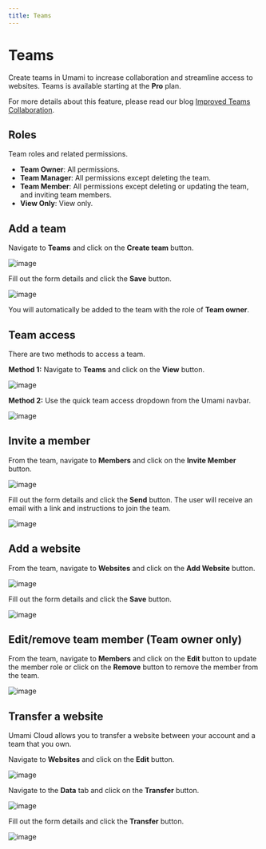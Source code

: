 ```yaml
---
title: Teams
---
```


# Teams

Create teams in Umami to increase collaboration and streamline access to websites. Teams is available starting at the **Pro** plan.

For more details about this feature, please read our blog [Improved Teams Collaboration](https://umami.is/blog/improved-teams-collaboration).

## Roles

Team roles and related permissions.

- **Team Owner**: All permissions.
- **Team Manager**: All permissions except deleting the team.
- **Team Member**: All permissions except deleting or updating the team, and inviting team members.
- **View Only**: View only.

## Add a team

Navigate to **Teams** and click on the **Create team** button.

![image](/images/cloud/team-add.png)

Fill out the form details and click the **Save** button.

![image](/images/cloud/team-add-form.png)

You will automatically be added to the team with the role of **Team owner**.

## Team access

There are two methods to access a team.

**Method 1:** Navigate to **Teams** and click on the **View** button.

![image](/images/cloud/team-view.png)

**Method 2:** Use the quick team access dropdown from the Umami navbar.

![image](/images/cloud/team-quick-access.png)

## Invite a member

From the team, navigate to **Members** and click on the **Invite Member** button.

![image](/images/cloud/team-member.png)

Fill out the form details and click the **Send** button. The user will receive an email with a link and instructions to join the team.

![image](/images/cloud/team-invite-form.png)

## Add a website

From the team, navigate to **Websites** and click on the **Add Website** button.

![image](/images/cloud/team-website.png)

Fill out the form details and click the **Save** button.

![image](/images/cloud/website-add-form.png)

## Edit/remove team member (Team owner only)

From the team, navigate to **Members** and click on the **Edit** button to update the member role or click on the **Remove** button to remove the member from the team.

![image](/images/cloud/team-member-edit.png)

## Transfer a website

Umami Cloud allows you to transfer a website between your account and a team that you own.

Navigate to **Websites** and click on the **Edit** button.

![image](/images/cloud/website-edit.png)

Navigate to the **Data** tab and click on the **Transfer** button.

![image](/images/cloud/team-transfer.png)

Fill out the form details and click the **Transfer** button.

![image](/images/cloud/team-transfer-form.png)
